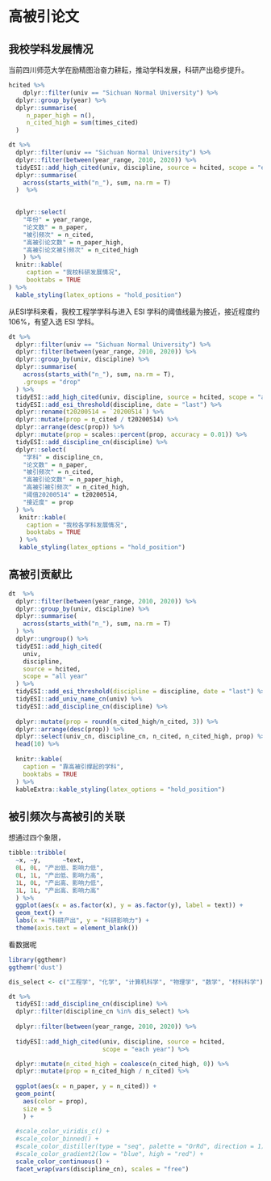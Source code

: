 # 高被引论文 {#highly}

## 我校学科发展情况

当前四川师范大学在励精图治奋力耕耘，推动学科发展，科研产出稳步提升。
```r
hcited %>% 
 	dplyr::filter(univ == "Sichuan Normal University") %>% 
  dplyr::group_by(year) %>% 
  dplyr::summarise(
     n_paper_high = n(),
     n_cited_high = sum(times_cited)
  ) 
```

```r
dt %>%
  dplyr::filter(univ == "Sichuan Normal University") %>%
  dplyr::filter(between(year_range, 2010, 2020)) %>%
  tidyESI::add_high_cited(univ, discipline, source = hcited, scope = "each year") %>%   dplyr::group_by(year_range) %>% 
  dplyr::summarise(
    across(starts_with("n_"), sum, na.rm = T)
  )  %>% 
  

  dplyr::select(
    "年份" = year_range, 
  	"论文数" = n_paper,
  	"被引频次" = n_cited,
  	"高被引论文数" = n_paper_high,
  	"高被引论文被引频次" = n_cited_high
    ) %>%  
  knitr::kable(
     caption = "我校科研发展情况",
     booktabs = TRUE
) %>%
  kable_styling(latex_options = "hold_position") 
```

从ESI学科来看，我校工程学学科与进入 ESI 学科的阈值线最为接近，接近程度约 106%，有望入选 ESI 学科。

```r
dt %>%
  dplyr::filter(univ == "Sichuan Normal University") %>%
  dplyr::filter(between(year_range, 2010, 2020)) %>%
  dplyr::group_by(univ, discipline) %>%
  dplyr::summarise(
    across(starts_with("n_"), sum, na.rm = T),
    .groups = "drop"
  ) %>%
  tidyESI::add_high_cited(univ, discipline, source = hcited, scope = "all year") %>%
  tidyESI::add_esi_threshold(discipline, date = "last") %>%
  dplyr::rename(t20200514 = `20200514`) %>%
  dplyr::mutate(prop = n_cited / t20200514) %>%
  dplyr::arrange(desc(prop)) %>%
  dplyr::mutate(prop = scales::percent(prop, accuracy = 0.01)) %>%
  tidyESI::add_discipline_cn(discipline) %>%
  dplyr::select(
    "学科" = discipline_cn,
    "论文数" = n_paper,
    "被引频次" = n_cited,
    "高被引论文数" = n_paper_high,
    "高被引被引频次" = n_cited_high,
    "阈值20200514" = t20200514,
    "接近度" = prop
  ) %>%
   knitr::kable(
     caption = "我校各学科发展情况",
     booktabs = TRUE
   ) %>%
   kable_styling(latex_options = "hold_position")
```





## 高被引贡献比
```r
dt  %>% 
  dplyr::filter(between(year_range, 2010, 2020)) %>% 
  dplyr::group_by(univ, discipline) %>% 
  dplyr::summarise(
    across(starts_with("n_"), sum, na.rm = T)
  ) %>% 
  dplyr::ungroup() %>% 
  tidyESI::add_high_cited(
    univ,
    discipline, 
    source = hcited, 
    scope = "all year"
  ) %>% 
  tidyESI::add_esi_threshold(discipline = discipline, date = "last") %>% 
  tidyESI::add_univ_name_cn(univ) %>% 
  tidyESI::add_discipline_cn(discipline) %>% 
  
  dplyr::mutate(prop = round(n_cited_high/n_cited, 3)) %>% 
  dplyr::arrange(desc(prop)) %>% 
  dplyr::select(univ_cn, discipline_cn, n_cited, n_cited_high, prop) %>% 
  head(10) %>%  
  
  knitr::kable(
    caption = "靠高被引撑起的学科",
    booktabs = TRUE
  ) %>%
  kableExtra::kable_styling(latex_options = "hold_position") 
```


## 被引频次与高被引的关联
想通过四个象限，
```r
tibble::tribble(
  ~x, ~y,      ~text,
  0L, 0L, "产出低、影响力低",
  0L, 1L, "产出低、影响力高",
  1L, 0L, "产出高、影响力低",
  1L, 1L, "产出高、影响力高"
  ) %>% 
  ggplot(aes(x = as.factor(x), y = as.factor(y), label = text)) +
  geom_text() +
  labs(x = "科研产出", y = "科研影响力") +
  theme(axis.text = element_blank())

```



看数据呢
```r
library(ggthemr)
ggthemr('dust')

dis_select <- c("工程学", "化学", "计算机科学", "物理学", "数学", "材料科学")

dt %>%  
  tidyESI::add_discipline_cn(discipline) %>% 
  dplyr::filter(discipline_cn %in% dis_select) %>%
  
  dplyr::filter(between(year_range, 2010, 2020)) %>% 
  
  tidyESI::add_high_cited(univ, discipline, source = hcited, 
                          scope = "each year") %>%

  dplyr::mutate(n_cited_high = coalesce(n_cited_high, 0)) %>% 
  dplyr::mutate(prop = n_cited_high / n_cited) %>% 
  
  ggplot(aes(x = n_paper, y = n_cited)) +
  geom_point(
    aes(color = prop), 
    size = 5
    ) + 
  
  #scale_color_viridis_c() +
  #scale_color_binned() +
  #scale_color_distiller(type = "seq", palette = "OrRd", direction = 1) +
  #scale_color_gradient2(low = "blue", high = "red") +
  scale_color_continuous() +
  facet_wrap(vars(discipline_cn), scales = "free")
```
